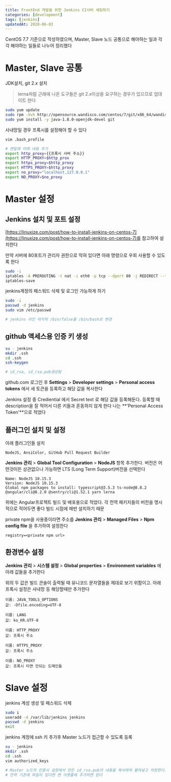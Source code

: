 ```yaml
---
title: FrontEnd 개발을 위한 Jenkins CI서버 세팅하기
categories: [development]
tags: [jenkins]
updatedAt: 2020-06-03
---
```


CentOS 7.7 기준으로 작성하였으며, Master, Slave 노드 공통으로 해야하는 일과 각각 해야하는 일들로 나누어 정리했다

# Master, Slave 공통

JDK설치, git 2.x 설치

> lerna처럼 근래에 나온 도구들은 git 2.x이상을 요구하는 경우가 있으므로 업데이트 한다

```bash
sudo yum update
sudo rpm -Uvh http://opensource.wandisco.com/centos/7/git/x86_64/wandisco-git-release-7-2.noarch.rpm
sudo yum install -y java-1.8.0-openjdk-devel git
```

사내망일 경우 프록시를 설정해야 할 수 있다

```bash
vim .bash_profile

# 맨밑에 아래 내용 추가
export http_proxy={{프록시 서버 주소}}
export HTTP_PROXY=$http_prox
export https_proxy=$http_proxy
export HTTPS_PROXY=$http_proxy
export no_proxy="localhost,127.0.0.1"
export NO_PROXY=$no_proxy
```

# Master 설정

## Jenkins 설치 및 포트 설정

[https://linuxize.com/post/how-to-install-jenkins-on-centos-7](https://linuxize.com/post/how-to-install-jenkins-on-centos-7)를 참고하여 설치한다

만약 서버에 80포트가 관리자 권한으로 막혀 있다면 아래 명령으로 우회 사용할 수 있도록 한다

```bash
sudo -i
iptables -A PREROUTING -t nat -i eth0 -p tcp --dport 80 -j REDIRECT --to-port 8080
iptables-save
```

jenkins계정의 패스워드 삭제 및 로그인 가능하게 하기

```bash
sudo -i
passwd -d jenkins
sudo vim /etc/passwd

# jenkins 라인 마지막 /bin/false를 /bin/bash로 변경
```

## github 액세스용 인증 키 생성

```bash
su - jenkins
mkdir .ssh
cd .ssh
ssh-keygen

# id_rsa, id_rsa.pub생성됨
```

github.com 로그인 후 **Settings** > **Developer settings** > **Personal access tokens** 에서 새 토큰을 등록하고 해당 값을 복사한다

Jenkins 설정 중 Crediential 에서 Secret text 로 해당 값을 등록해둔다. 등록할 때 description을 잘 적어서 다른 키들과 혼동하지 않게 한다 나는 **'Personal Access Token'**으로 적었다

## 플러그인 설치 및 설정

아래 플러그인들 설치

```text
NodeJS, AnsiColor, GitHub Pull Request Builder
```

**Jenkins 관리** > **Global Tool Configuration** > **NodeJS** 항목 추가한다. 버전은 어떤것이든 상관없으나 가능하면 LTS (Long Term Support)버전을 선택한다

```text
Name: NodeJS 10.15.3
Version: NodeJS 10.15.3
Global npm packages to install: typescript@3.5.3 ts-node@8.8.2 @angular/cli@8.2.0 @sentry/cli@1.52.1 yarn lerna
```

위에는 Angular프로젝트 빌드 및 배포용으로 적었다. 각 전역 패키지들의 버전을 명시적으로 적어두면 좋다 빌드 시점에 매번 설치하기 때문

private npm을 사용중이라면 주소를 **Jenkins 관리** > **Managed Files** > **Npm config file** 을 추가하여 설정한다

```text
registry=<private npm url>
```

## 환경변수 설정

**Jenkins 관리** > **시스템 설정** > **Global properties** > **Environment variables** 에 아래 값들을 추가한다

위의 두 값은 빌드 콘솔이 출력될 때 유니코드 문자열들을 제대로 보기 위함이고. 아래 프록시 설정은 사내망 등 해당할때만 추가한다

```text
이름: JAVA_TOOLS_OPTIONS
값: -Dfile.encoding=UTF-8

이름: LANG
값: ko_KR.UTF-8

이름: HTTP_PROXY
값: 프록시 주소

이름: HTTPS_PROXY
값: 프록시 주소

이름: NO_PROXY
값: 프록시 타면 안되는 도메인들
```

# Slave 설정

jenkins 계성 생성 및 패스워드 삭제

```bash
sudo i
useradd -d /var/lib/jenkins jenkins
passwd -d jenkins
exit
```

jenkins 계정에 ssh 키 추가후 Master 노드가 접근할 수 있도록 등록

```bash
su - jenkins
mkdir .ssh
cd .ssh
vim authorized_keys

# Master 노드의 인증서 설정에서 만든 id_rsa.pub의 내용을 복사하여 붙여넣고 저장한다.
# 만약 기존에 파일이 있다면 맨 아랫줄에 추가하면 된다
```
